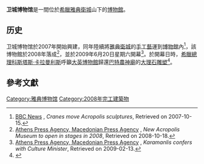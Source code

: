 {{Infobox Museum
 |name          = 衛城博物館
 |native_name   = Μουσείο Ακρόπολης
 |image         =Athen_2011-05-03u.jpg
 |imagesize     = 250
 |established   = 2008年
 |location      = {{GRC}}[[雅典|雅典]]
 |type          = 
 |collection    =
 |area          = 25,000 m²（含展覽空間14,000 m²）<ref>{{Cite web|url=http://www.theacropolismuseum.gr/default.php?pname=History&la=2|title=Museum History|language=en|work=www.theacropolismuseum.gr|accessdate=2012-07-08|deadurl=yes|archiveurl=https://web.archive.org/web/20120714015456/http://www.theacropolismuseum.gr/default.php?pname=History&la=2|archivedate=2012-07-14}}</ref> 
 |visitors      = 1,091,143（2013年）<ref>{{Cite web |url=http://www.scribd.com/document_downloads/215029981?extension=pdf&from=embed&source=embed |title="Visitor Figures 2013: Exhibition & Museum Attendance Survey" |location=London |publisher=''The Art Newspaper'' |date=25 March 2014, Vol. 23, No. 256 |ISSN=0960-6556 |format=PDF}}{{en}}</ref>
 |director      = 
 |curator       = 
 |website       = [http://www.theacropolismuseum.gr/ www.theacropolismuseum.gr]
}}
'''卫城博物馆'''是一間位於[[希臘|希臘]][[雅典衛城|雅典衛城]]山下的[[博物館|博物館]]。

==历史==
卫城博物馆於2007年開始興建，同年陸續將[[雅典衛城|雅典衛城]]的[[手工藝|手工藝]]運到[[博物館|博物館]]內<ref name=BBC.15.10.2007>[http://news.bbc.co.uk/1/hi/world/europe/7044407.stm BBC News] {{Wayback|url=http://news.bbc.co.uk/1/hi/world/europe/7044407.stm |date=20170806102811 }}, ''Cranes move Acropolis sculptures'', Retrieved on 2007-10-15.</ref>，該博物館於2008年落成<ref name=APA.MPA.18.10>[http://www.ana-mpa.gr/anaweb/user/selectlang?lang=el&currpageurl=%2Fuser%2Fshowplain%3Fmaindoc%3D5726043%26maindocimg%3D5725562%26service%3D6 Athens Press Agency, Macedonian Press Agency] {{Wayback|url=http://www.ana-mpa.gr/anaweb/user/selectlang?lang=el&currpageurl=%2Fuser%2Fshowplain%3Fmaindoc%3D5726043%26maindocimg%3D5725562%26service%3D6 |date=20071204235524 }}, ''New Acropolis Museum to open in stages in 2008'', Retrieved on 2008-10-18.</ref>，並於2009年6月20日星期六開幕<ref name=APA.MPA.13.02>[http://www.ana.gr/anaweb/user/showplain?maindoc=7311885&maindocimg=7261726&service=6 Athens Press Agency, Macedonian Press Agency] {{Wayback|url=http://www.ana.gr/anaweb/user/showplain?maindoc=7311885&maindocimg=7261726&service=6 |date=20190514200406 }}, ''Karamanlis confers with Culture Minister'', Retrieved on 2009-02-13.</ref>。於開幕日時，[[希臘總理|希臘總理]][[科斯塔斯·卡拉曼利斯|科斯塔斯·卡拉曼利斯]]呼籲[[大英博物館|大英博物館]]歸還[[巴特農神廟|巴特農神廟]]的[[大理石|大理石]][[雕塑|雕塑]]<ref>{{cite web|url=http://news.bbc.co.uk/2/hi/entertainment/arts_and_culture/8110010.stm|title=Greece to unveil Acropolis museum|date=2009-06-20|work=BBC News|accessdate=2009-06-20|archive-date=2019-05-14|archive-url=https://web.archive.org/web/20190514130633/http://news.bbc.co.uk/2/hi/entertainment/arts_and_culture/8110010.stm|dead-url=no}}</ref>。

== 參考文獻 ==
{{Commonscat|Acropolis New Museum Building}}
<div class="references-small">
<references />
</div>
{{雅典地标}}
{{雅典卫城}}
{{Authority control}}
[[Category:雅典博物馆|Category:雅典博物馆]]
[[Category:2008年完工建築物|Category:2008年完工建築物]]